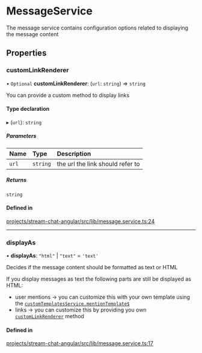 # MessageService

The message service contains configuration options related to displaying the message content

## Properties

### customLinkRenderer

• `Optional` **customLinkRenderer**: (`url`: `string`) => `string`

You can provide a custom method to display links

#### Type declaration

▸ (`url`): `string`

##### Parameters

| Name  | Type     | Description                      |
| :---- | :------- | :------------------------------- |
| `url` | `string` | the url the link should refer to |

##### Returns

`string`

#### Defined in

[projects/stream-chat-angular/src/lib/message.service.ts:24](https://github.com/GetStream/stream-chat-angular/blob/9a9f62edabb6d55d2e7527b1e00254e743b9c1da/projects/stream-chat-angular/src/lib/message.service.ts#L24)

---

### displayAs

• **displayAs**: `"html"` | `"text"` = `'text'`

Decides if the message content should be formatted as text or HTML

If you display messages as text the following parts are still be displayed as HTML:

- user mentions -> you can customize this with your own template using the [`customTemplatesService.mentionTemplate$`](https://getstream.io/chat/docs/sdk/angular/services/CustomTemplatesService/#mentiontemplate)
- links -> you can customize this by providing you own [`customLinkRenderer`](#customlinkrenderer) method

#### Defined in

[projects/stream-chat-angular/src/lib/message.service.ts:17](https://github.com/GetStream/stream-chat-angular/blob/9a9f62edabb6d55d2e7527b1e00254e743b9c1da/projects/stream-chat-angular/src/lib/message.service.ts#L17)
